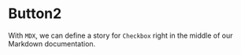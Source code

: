 <!-- Checkbox.stories.mdx -->

<Meta title="MDX/Button" component={Button2} />

# Button2

With `MDX`, we can define a story for `Checkbox` right in the middle of our
Markdown documentation.

<ArgsTable of={Button2} />

